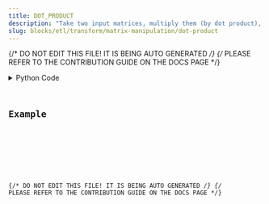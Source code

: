 ```yaml
---
title: DOT_PRODUCT
description: "Take two input matrices, multiply them (by dot product), and return the result."
slug: blocks/etl/transform/matrix-manipulation/dot-product
---
```


{/* DO NOT EDIT THIS FILE! IT IS BEING AUTO GENERATED */}
{/* PLEASE REFER TO THE CONTRIBUTION GUIDE ON THE DOCS PAGE */}


<PythonDocsDisplay docstring={docstring} />
<details>
<summary>Python Code</summary>



<Code code={pythonCode} lang="py" wrap theme="dracula" />

[Find this Flojoy Block on GitHub](https://github.com/flojoy-ai/blocks/blob/main/blocks/ETL/TRANSFORM/MATRIX_MANIPULATION/DOT_PRODUCT/DOT_PRODUCT.py)

</details>

## Example


<GetHelpWidget />


<AppDisplay app={app} blockName="DOT_PRODUCT" client:visible />


<Example />

{/* DO NOT EDIT THIS FILE! IT IS BEING AUTO GENERATED */}
{/* PLEASE REFER TO THE CONTRIBUTION GUIDE ON THE DOCS PAGE */}
